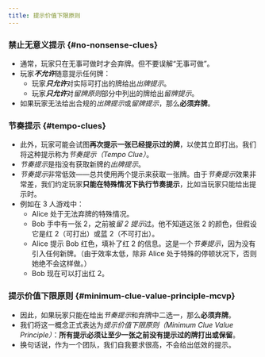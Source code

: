 ```yaml
---
title: 提示价值下限原则
---
```



<BeginnersGuideProgress id="minimum-clue-value-principle" />

### 禁止无意义提示 \{#no-nonsense-clues\}

- 通常，玩家只在无事可做时才会弃牌。但不要误解“无事可做”。
- 玩家<Em>**不允许**</Em>随意提示任何牌：
  - 玩家<Em>**只允许**</Em>对实际可打出的牌给出*出牌提示*。
  - 玩家<Em>**只允许**</Em>对*留牌原则*部分中列出的牌给出*留牌提示*。
- 如果玩家无法给出合规的*出牌提示*或*留牌提示*，那么**必须弃牌**。

### 节奏提示 \{#tempo-clues\}

- 此外，玩家可能会试图**再次提示一张已经提示过的牌**，以使其立即打出。我们将这种提示称为*节奏提示（Tempo Clue）*。
- *节奏提示*是指没有获取新牌的*出牌提示*。
- *节奏提示*非常低效——总共使用两个提示来获取一张牌。由于*节奏提示*效果非常差，我们约定玩家**只能在特殊情况下执行节奏提示**，比如当玩家只能给出提示时。
- 例如在 3 人游戏中：
  - Alice 处于无法弃牌的特殊情况。
  - Bob 手中有一张 2，之前被*留 2 提示*过。他不知道这张 2 的颜色，但假设它是红 2（可打出）或蓝 2（不可打出）。
  - Alice 提示 Bob 红色，填补了红 2 的信息。这是一个*节奏提示*，因为没有引入任何新牌。（由于效率太低，除非 Alice 处于特殊的停顿状况下，否则她绝不会这样做。）
  - Bob 现在可以打出红 2。

<TempoClue />

### 提示价值下限原则 \{#minimum-clue-value-principle-mcvp\}

- 因此，如果玩家只能在给出*节奏提示*和弃牌中二选一，那么**必须弃牌**。
- 我们将这一概念正式表达为*提示价值下限原则（Minimum Clue Value Principle）*：**所有提示必须让至少一张之前没有提示过的牌打出或保留**。
- 换句话说，作为一个团队，我们自我要求很高，不会给出低效的提示。
